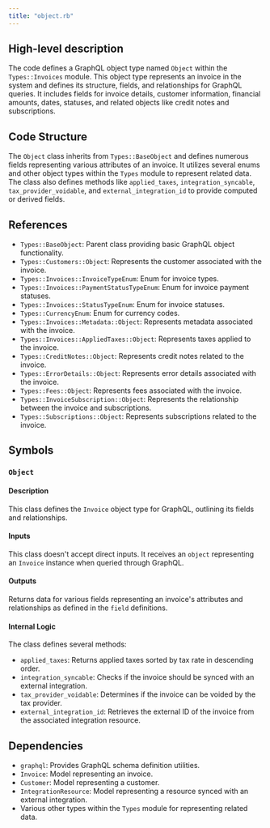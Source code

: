 ```yaml
---
title: "object.rb"
---
```


## High-level description
The code defines a GraphQL object type named `Object` within the `Types::Invoices` module. This object type represents an invoice in the system and defines its structure, fields, and relationships for GraphQL queries. It includes fields for invoice details, customer information, financial amounts, dates, statuses, and related objects like credit notes and subscriptions.

## Code Structure
The `Object` class inherits from `Types::BaseObject` and defines numerous fields representing various attributes of an invoice. It utilizes several enums and other object types within the `Types` module to represent related data. The class also defines methods like `applied_taxes`, `integration_syncable`, `tax_provider_voidable`, and `external_integration_id` to provide computed or derived fields.

## References
- `Types::BaseObject`: Parent class providing basic GraphQL object functionality.
- `Types::Customers::Object`: Represents the customer associated with the invoice.
- `Types::Invoices::InvoiceTypeEnum`: Enum for invoice types.
- `Types::Invoices::PaymentStatusTypeEnum`: Enum for invoice payment statuses.
- `Types::Invoices::StatusTypeEnum`: Enum for invoice statuses.
- `Types::CurrencyEnum`: Enum for currency codes.
- `Types::Invoices::Metadata::Object`: Represents metadata associated with the invoice.
- `Types::Invoices::AppliedTaxes::Object`: Represents taxes applied to the invoice.
- `Types::CreditNotes::Object`: Represents credit notes related to the invoice.
- `Types::ErrorDetails::Object`: Represents error details associated with the invoice.
- `Types::Fees::Object`: Represents fees associated with the invoice.
- `Types::InvoiceSubscription::Object`: Represents the relationship between the invoice and subscriptions.
- `Types::Subscriptions::Object`: Represents subscriptions related to the invoice.

## Symbols

### `Object`
#### Description
This class defines the `Invoice` object type for GraphQL, outlining its fields and relationships.

#### Inputs
This class doesn't accept direct inputs. It receives an `object` representing an `Invoice` instance when queried through GraphQL.

#### Outputs
Returns data for various fields representing an invoice's attributes and relationships as defined in the `field` definitions.

#### Internal Logic
The class defines several methods:
- `applied_taxes`: Returns applied taxes sorted by tax rate in descending order.
- `integration_syncable`: Checks if the invoice should be synced with an external integration.
- `tax_provider_voidable`: Determines if the invoice can be voided by the tax provider.
- `external_integration_id`: Retrieves the external ID of the invoice from the associated integration resource.

## Dependencies
- `graphql`: Provides GraphQL schema definition utilities.
- `Invoice`: Model representing an invoice.
- `Customer`: Model representing a customer.
- `IntegrationResource`: Model representing a resource synced with an external integration.
- Various other types within the `Types` module for representing related data.
